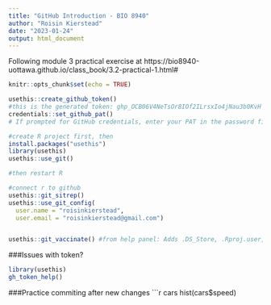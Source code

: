 ```yaml
---
title: "GitHub Introduction - BIO 8940"
author: "Roisin Kierstead"
date: "2023-01-24"
output: html_document
---
```


Following module 3 practical exercise at https://bio8940-uottawa.github.io/class_book/3.2-practical-1.html#


```r
knitr::opts_chunk$set(echo = TRUE)
```



```r
usethis::create_github_token()
#this is the generated token: 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
credentials::set_github_pat()
# If prompted for GitHub credentials, enter your PAT in the password field
```

```r
#create R project first, then
install.packages("usethis")
library(usethis)
usethis::use_git()

#then restart R

#connect r to github
usethis::git_sitrep()
usethis::use_git_config(
  user.name = "roisinkierstead",
  user.email = "roisinkierstead@gmail.com")


usethis::git_vaccinate() #from help panel: Adds .DS_Store, .Rproj.user, .Rdata, .Rhistory, and .httr-oauth to your global (a.k.a. user-level) .gitignore. This is good practice as it decreases the chance that you will accidentally leak credentials to GitHub.
```

###Issues with token?
```r
library(usethis)
gh_token_help()
```


###Practice commiting after new changes
```r
cars
hist(cars$speed)
